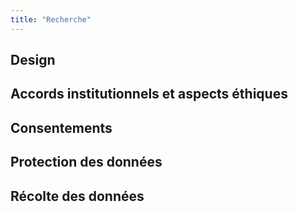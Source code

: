```yaml
---
title: "Recherche"
---
```


## Design

## Accords institutionnels et aspects éthiques

## Consentements 

## Protection des données

## Récolte des données